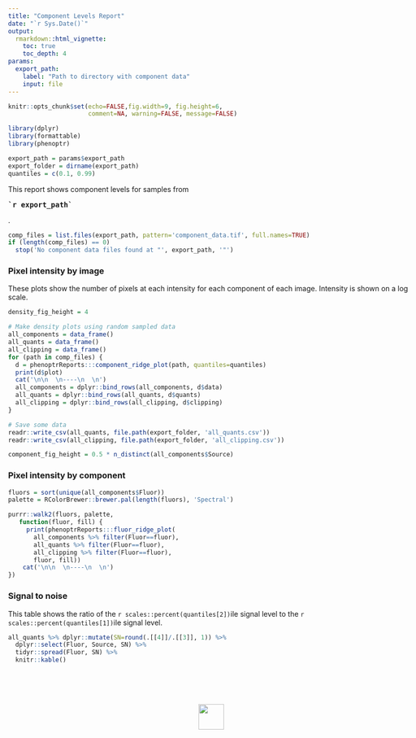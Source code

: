 ```yaml
---
title: "Component Levels Report"
date: "`r Sys.Date()`"
output: 
  rmarkdown::html_vignette:
    toc: true
    toc_depth: 4
params:
  export_path: 
    label: "Path to directory with component data"
    input: file
---
```


<style type="text/css">
body {
    max-width: 800px;
}

table {
    width: auto !important;
    max-width: 100%;
    margin-bottom: 20px;
    margin-left: 0px;
}

.fill-cell>tbody>tr>td {
  padding: 0px;
  border-color: black;
  border: 1px solid;
}

.fill-cell>thead>tr>th {
  border-color: black;
  border: 1px solid;
}

img {
  border: none;
}
</style>

```r
knitr::opts_chunk$set(echo=FALSE,fig.width=9, fig.height=6, 
                      comment=NA, warning=FALSE, message=FALSE)

library(dplyr)
library(formattable)
library(phenoptr)

export_path = params$export_path
export_folder = dirname(export_path)
quantiles = c(0.1, 0.99)

```

This report shows component levels for samples
from <pre><strong>`r export_path`</strong></pre>.

```r
comp_files = list.files(export_path, pattern='component_data.tif', full.names=TRUE)
if (length(comp_files) == 0)
  stop('No component data files found at "', export_path, '"')
```

### Pixel intensity by image

These plots show the number of pixels at each intensity for each
component of each image.
Intensity is shown on a log scale.

```r
density_fig_height = 4
```

```r
# Make density plots using random sampled data
all_components = data_frame()
all_quants = data_frame()
all_clipping = data_frame()
for (path in comp_files) {
  d = phenoptrReports:::component_ridge_plot(path, quantiles=quantiles)
  print(d$plot)
  cat('\n\n  \n----\n  \n')
  all_components = dplyr::bind_rows(all_components, d$data)
  all_quants = dplyr::bind_rows(all_quants, d$quants)
  all_clipping = dplyr::bind_rows(all_clipping, d$clipping)
}

# Save some data
readr::write_csv(all_quants, file.path(export_folder, 'all_quants.csv'))
readr::write_csv(all_clipping, file.path(export_folder, 'all_clipping.csv'))

component_fig_height = 0.5 * n_distinct(all_components$Source)
```


### Pixel intensity by component

```r

fluors = sort(unique(all_components$Fluor))
palette = RColorBrewer::brewer.pal(length(fluors), 'Spectral')

purrr::walk2(fluors, palette, 
   function(fluor, fill) {
     print(phenoptrReports:::fluor_ridge_plot(
       all_components %>% filter(Fluor==fluor),
       all_quants %>% filter(Fluor==fluor), 
       all_clipping %>% filter(Fluor==fluor),
       fluor, fill))
    cat('\n\n  \n----\n  \n')
})

```

### Signal to noise

This table shows the ratio of the `r scales::percent(quantiles[2])`ile signal
level to the `r scales::percent(quantiles[1])`ile signal level.

```r
all_quants %>% dplyr::mutate(SN=round(.[[4]]/.[[3]], 1)) %>% 
  dplyr::select(Fluor, Source, SN) %>% 
  tidyr::spread(Fluor, SN) %>% 
  knitr::kable()
```

<br><br><br>
<p align='center'>![](Akoya.png){height=50px style='border:none;'}</p>
